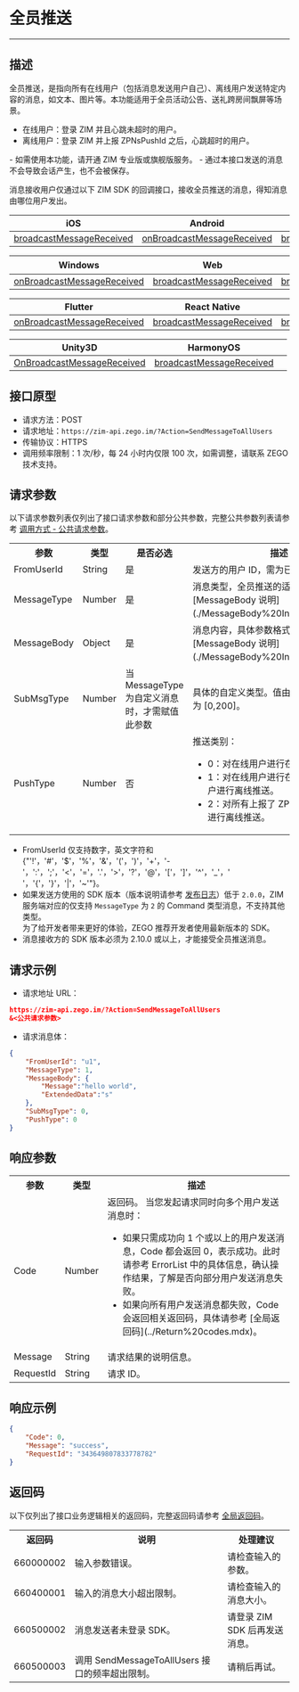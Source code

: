 # 全员推送

- - -

## 描述

全员推送，是指向所有在线用户（包括消息发送用户自己）、离线用户发送特定内容的消息，如文本、图片等。本功能适用于全员活动公告、送礼跨房间飘屏等场景。

- 在线用户：登录 ZIM 并且心跳未超时的用户。
- 离线用户：登录 ZIM 并上报 ZPNsPushId 之后，心跳超时的用户。

<Note title="说明">
- 如需使用本功能，请开通 ZIM 专业版或旗舰版服务。
- 通过本接口发送的消息不会导致会话产生，也不会被保存。
</Note>

消息接收用户仅通过以下 ZIM SDK 的回调接口，接收全员推送的消息，得知消息由哪位用户发出。

| iOS | Android | macOS |
|-----|---------|-------|
| [broadcastMessageReceived](https://doc-zh.zego.im/article/api?doc=zim_API~objective-c_ios~protocol~ZIMEventHandler#zim-broadcast-message-received) | [onBroadcastMessageReceived](https://doc-zh.zego.im/article/api?doc=zim_API~java_android~class~ZIMEventHandler#on-broadcast-message-received) | [broadcastMessageReceived](https://doc-zh.zego.im/article/api?doc=zim_API~objective-c_macos~protocol~ZIMEventHandler#zim-broadcast-message-received) |

| Windows | Web | 小程序 |
|---------|-----|--------|
| [onBroadcastMessageReceived](https://doc-zh.zego.im/article/api?doc=zim_API~cpp_windows~class~ZIMEventHandler#on-broadcast-message-received) | [broadcastMessageReceived](https://doc-zh.zego.im/article/api?doc=zim_API~javascript_web~interface~ZIMEventHandler#broadcast-message-received) | [broadcastMessageReceived](https://doc-zh.zego.im/article/api?doc=zim_API~javascript_wxxcx~interface~ZIMEventHandler#broadcast-message-received) |

| Flutter | React Native | uni-app |
|---------|--------------|---------|
| [onBroadcastMessageReceived](https://pub.dev/documentation/zego_zim/latest/zego_zim/ZIMEventHandler/onBroadcastMessageReceived.html) | [broadcastMessageReceived](https://doc-zh.zego.im/article/api?doc=zim_API~javascript_react-native~interface~ZIMEventHandler#broadcast-message-received) | [broadcastMessageReceived](https://doc-zh.zego.im/article/api?doc=zim_API~javascript_uni-app~interface~ZIMEventHandler#broadcast-message-received) |

| Unity3D | HarmonyOS | |
|---------|-----------|---|
| [OnBroadcastMessageReceived](https://doc-zh.zego.im/article/api?doc=zim_API~cs_unity3d~class~ZIMEventHandler#on-message-reactions-changed) | [broadcastMessageReceived](https://doc-zh.zego.im/article/api?doc=zim_API~javascript_harmony~interface~ZIMEventHandler#broadcast-message-received) | |


## 接口原型

- 请求方法：POST
- 请求地址：`https://zim-api.zego.im/?Action=SendMessageToAllUsers`
- 传输协议：HTTPS
- 调用频率限制：1 次/秒，每 24 小时内仅限 100 次，如需调整，请联系 ZEGO 技术支持。

## 请求参数

以下请求参数列表仅列出了接口请求参数和部分公共参数，完整公共参数列表请参考 [调用方式 - 公共请求参数](../Accessing%20Server%20APIs.mdx#2-公共参数)。

<table>
<tbody><tr>
<th>参数</th>
<th>类型</th>
<th>是否必选</th>
<th>描述</th>
</tr>
<tr>
<td>FromUserId</td>
<td>String</td>
<td>是</td>
<td>发送方的用户 ID，需为已注册用户</td>
</tr>
<tr>
<td>MessageType</td>
<td>Number</td>
<td>是</td>
<td>消息类型，全员推送的适用类型请参考 [MessageBody 说明](./MessageBody%20Introduction.mdx)。</td>
</tr>
<tr>
<td>MessageBody</td>
<td>Object</td>
<td>是</td>
<td>消息内容，具体参数格式请参考 [MessageBody 说明](./MessageBody%20Introduction.mdx)。</td>
</tr>
<tr>
<td>SubMsgType</td>
<td>Number</td>
<td>当 MessageType 为自定义消息时，才需赋值此参数</td>
<td>具体的自定义类型。值由您定义，取值范围为 [0,200]。</td>
</tr>
<tr>
<td>PushType</td>
<td>Number</td>
<td>否</td>
<td>推送类别：<ul><li>0：对在线用户进行在线推送。</li><li>1：对在线用户进行在线推送，对离线用户进行离线推送。</li><li>2：对所有上报了 ZPNsPushId 的用户进行离线推送。</li></ul></td>
</tr>
</tbody></table>

<Note title="说明">

- FromUserId 仅支持数字，英文字符和 {"'!'，'#'，'$'，'%'，'&'，'('，')'，'+'，'-'，':'，';'，'<'，'='，'.'，'>'，'?'，'@'，'['，']'，'^'，'_'，' '，'{'，'}'，'|'，'~'"}。
- 如果发送方使用的 SDK 版本（版本说明请参考 [发布日志](/zh/zim-android/client-sdks/zim-release-notes)）低于 `2.0.0`，ZIM 服务端对应的仅支持 `MessageType` 为 `2` 的 Command 类型消息，不支持其他类型。  
    为了给开发者带来更好的体验，ZEGO 推荐开发者使用最新版本的 SDK。
- 消息接收方的 SDK 版本必须为 2.10.0 或以上，才能接受全员推送消息。
</Note>

## 请求示例

- 请求地址 URL：

```json
https://zim-api.zego.im/?Action=SendMessageToAllUsers
&<公共请求参数>
```

- 请求消息体：

```json
{
    "FromUserId": "u1",
    "MessageType": 1,
    "MessageBody": {
        "Message":"hello world",
        "ExtendedData":"s"
    },
    "SubMsgType": 0,
    "PushType": 0
}
```

## 响应参数

<table>
<tbody><tr data-row-level="1">
<th>参数</th>
<th>类型</th>
<th>描述</th>
</tr>
<tr data-row-level="2">
<td>Code</td>
<td>Number</td>
<td>返回码。
<Note title="说明">当您发起请求同时向多个用户发送消息时：<ul><li>如果只需成功向 1 个或以上的用户发送消息，Code 都会返回 0，表示成功。此时请参考 ErrorList 中的具体信息，确认操作结果，了解是否向部分用户发送消息失败。</li><li>如果向所有用户发送消息都失败，Code 会返回相关返回码，具体请参考 [全局返回码](../Return%20codes.mdx)。</li></ul></Note></td>
</tr>
<tr data-row-level="3">
<td>Message</td>
<td>String</td>
<td>请求结果的说明信息。</td>
</tr>
<tr data-row-level="4">
<td>RequestId</td>
<td>String</td>
<td>请求 ID。</td>
</tr>
</tbody></table>


## 响应示例

```json
{
    "Code": 0,
    "Message": "success",
    "RequestId": "343649807833778782"
}
```


## 返回码

以下仅列出了接口业务逻辑相关的返回码，完整返回码请参考 [全局返回码](../Return%20codes.mdx)。

<table>
<tbody><tr>
<th>返回码</th>
<th>说明</th>
<th>处理建议</th>
</tr>
<tr>
<td>660000002</td>
<td>输入参数错误。</td>
<td>请检查输入的参数。</td>
</tr>
<tr>
<td>660400001</td>
<td>输入的消息大小超出限制。</td>
<td>请检查输入的消息大小。</td>
</tr>
<tr>
<td>660500002</td>
<td>消息发送者未登录 SDK。</td>
<td>请登录 ZIM SDK 后再发送消息。</td>
</tr>
<tr>
<td>660500003</td>
<td>调用 SendMessageToAllUsers 接口的频率超出限制。</td>
<td>请稍后再试。</td>
</tr>
</tbody></table>
